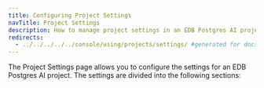 ```yaml
---
title: Configuring Project Settings
navTitle: Project Settings
description: How to manage project settings in an EDB Postgres AI project
redirects:
  - ../../../../../console/using/projects/settings/ #generated for docs/hm/release-1.2
---
```


The Project Settings page allows you to configure the settings for an EDB Postgres AI project. The settings are divided into the following sections:


